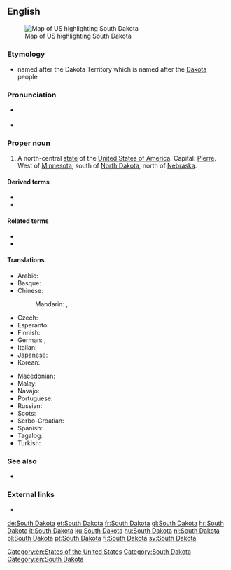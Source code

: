 ==English==
[[Image:Map of USA highlighting South Dakota.png|thumb|right|Map of US highlighting South Dakota]]

===Etymology===
* named after the Dakota Territory which is named after the [[Dakota]] people

===Pronunciation===
* {{a|US}} {{IPA|/ˈsaʊθ dəˈkoʊ.tə/|lang=en}}
* {{audio|En-us-South Dakota.ogg|Audio (US)|lang=en}}

===Proper noun===
{{en-proper noun|head=[[south|South]] [[Dakota]]}}

# A north-central [[state]] of the [[United States of America]]. Capital: [[Pierre]]. West of [[Minnesota]], south of [[North Dakota]], north of [[Nebraska]].

====Derived terms====
* {{l|en|SD}}
* {{l|en|South Dakotan}}

====Related terms====
* {{l|en|Dakota}}
* {{l|en|Dakotan}}

====Translations====
{{trans-top|state of the USA}}
* Arabic: {{t|ar|دَاكُوتَا اَلْجَنُوبِيَّة|f|tr=dakūtā l-janūbiyya}}
* Basque: {{t|eu|Hego Dakota}}
* Chinese:
*: Mandarin: {{t+|cmn|南達科他|sc=Hani}}, {{t|cmn|南达科他|tr=Nán-Dákētā|sc=Hani}}
* Czech: {{t+|cs|Jižní Dakota|f}}
* Esperanto: {{t|eo|Suda Dakoto}}
* Finnish: {{t+|fi|Etelä-Dakota}}
* German: {{t+|de|South Dakota}}, {{t|de|Süddakota}}
* Italian: {{t+|it|Dakota del Sud}}
* Japanese: {{t|ja|サウスダコタ|tr=Sausu-Dakota|sc=Jpan}}
* Korean: {{t|ko|사우스다코타|tr=Sauseu-Dakota|sc=Kore}}
{{trans-mid}}
* Macedonian: {{t|mk|Јужна Дакота|f|tr=Júžna Dakóta}}
* Malay: {{t|ms|Dakota Selatan}}
* Navajo: {{t|nv|Ałnííʼjí Dzígaii}}
* Portuguese: {{t+|pt|Dakota do Sul|f}}
* Russian: {{t|ru|Ю́жная Дако́та|f}}
* Scots: {{t|sco|Sooth Dakota}}
* Serbo-Croatian: {{t|sh|Južna Dakota}}
* Spanish: {{t+|es|Dakota del Sur|f}}
* Tagalog: {{t|tl|Timog Dakota}}
* Turkish: {{t|tr|South Dakota}}
{{trans-bottom}}

===See also===
* {{l|en|Appendix:Place names in South Dakota}}

===External links===
* {{pedialite}}

[[Category:en:States of the United States]]
[[Category:South Dakota]]
[[Category:en:South Dakota]]

[[de:South Dakota]]
[[et:South Dakota]]
[[fr:South Dakota]]
[[gl:South Dakota]]
[[hr:South Dakota]]
[[it:South Dakota]]
[[ku:South Dakota]]
[[hu:South Dakota]]
[[nl:South Dakota]]
[[pl:South Dakota]]
[[pt:South Dakota]]
[[fi:South Dakota]]
[[sv:South Dakota]]